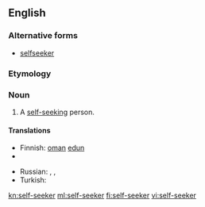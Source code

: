 ==English==

===Alternative forms===
* [[selfseeker]]

===Etymology===
{{prefix|self|seeker}}

===Noun===
{{en-noun}}

# A [[self-seeking]] person.

====Translations====
{{trans-top}}
* Finnish: [[oma#Finnish|oman]] [[etu#Finnish|edun]] {{t-|fi|tavoittelija}}
* {{trreq|fr}}
{{trans-mid}}
* Russian: {{t|ru|рвач|m|tr=rvač|sc=Cyrl}}, {{t|ru|шкурник|m|tr=škúrnik|sc=Cyrl}}, {{t-SOP|ru|[[своекорыстный]] [[человек]]|m|tr=svojekorýstnyj čelovék|sc=Cyrl}}
* Turkish: {{t+|tr|çıkarcı}}
{{trans-bottom}}

[[kn:self-seeker]]
[[ml:self-seeker]]
[[fi:self-seeker]]
[[vi:self-seeker]]